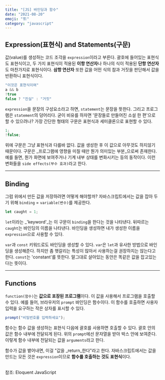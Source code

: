 ```yaml
---
title: "[JS] 바인딩과 함수"
date: "2021-08-20"
emoji: "🏗"
category: "javascript"
---
```


## Expression(표현식) and Statements(구문)

값(value)를 생성하는 코드 조각을 `expression`이라고 부른다.
괄호에 들어있는 표현식도 표현식이고, 두 가지 표현식이 적용된 **이항 연산자**나 하나의 식이 적용된 **단항 연산자**도 마찬가지로 표현식이다.
**삼항 연산자** 또한 값을 어떤 식의 참과 거짓을 판단해서 값을 반환하니 표현식이다.
```js
"이것은 표현식이여"
a && b
!true
false ? "진실" : "거짓"
```

`expression`을 문장의 구성요소라고 하면, `statement`는 문장을 뜻한다. 그리고 프로그램은 `statement`의 덩어리다. 굳이 비유를 하자면 '문장들로 만들어진 소설 한 편'으로 할 수 있으려나?
가장 간단한 형태의 구문은 표현식과 세미클론으로 표현할 수 있다.
```js
1;
!false;
```
위에 구문은 그냥 표현식과 다를바 없다. 값을 생성한 후 이 값으로 아무것도 하지않기 때문이다. 구문은 _프로그램에 영향을 미칠 때만 뭔가 의미있는 부분_으로써 존재한다.
예를 들면, 뭔가 화면에 보여주거나 기계 내부 상태를 변화시키는 등의 동작이다. 이런 변화들을 `side effects(부수 효과)`라고 한다.

***

## Binding

그럼 위에서 만든 값을 저장하려면 어떻게 해야할까? 자바스크립트에서는 값을 잡아 두기 위해 `binding` = `variable(변수)`를 제공한다.
```js
let caught = 1;
```
`let`이라는 _'keyword'_는 이 구문이 `binding`을 한다는 것을 나타낸다. 뒤따르는 `caught`는 바인딩의 이름을 나타낸다.
바인딩을 생성하면 내가 생성한 이름을 `expression`으로 사용할 수 있다.

`var`과 `const` 키워드로도 바인딩을 생성할 수 있다. `var`은 `let`과 유사한 방법으로 바인딩을 생성해준다. 하지만 좀 햇갈리는 특성이 많아서 사용하는걸 권장하지는 않는다고 한다.
`const`는 'constant'를 뜻한다. 말그대로 살아있는 동안은 똑같은 값을 잡고있는다는 뜻이다.

***

## Functions

`function(함수)`는 **값으로 포장된 프로그램**이다. 이 값을 사용해서 프로그램을 호출할 수 있다. 예를 들어, 브라우저의 `prompt` 바인딩은 함수이다.
이 함수를 호출하면 사용자 입력을 요구하는 작은 상자를 표시할 수 있다.
```js
prompt("비밀번호를 입력하세요");
```
함수는 함수 값을 생성하는 표현식 다음에 괄호를 사용하면 호출할 수 있다. 괄호 안의 값은 함수 내부에 전달되게 된다. 위의 `prompt`에선 문자열을 받아 박스 안에 보여준다.
이렇게 함수 내부에 전달되는 값을 `arguments`라고 한다.

함수가 값을 뱉어내면, 이걸 "값을 _return_한다"라고 한다. 자바스크립트에서는 값을 만드는 모든 것은 `expression`이므로 **함수를 호출하는 것도 표현식**이다.

<br/>
참조: Eloquent JavaScript